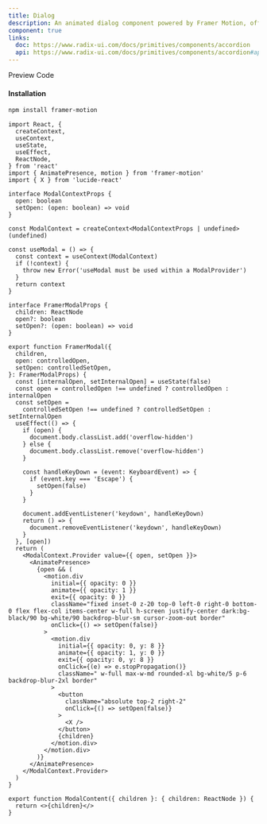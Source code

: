 ```yaml
---
title: Dialog
description: An animated dialog component powered by Framer Motion, offering smooth transitions and interactive visual effects for modal windows
component: true
links:
  doc: https://www.radix-ui.com/docs/primitives/components/accordion
  api: https://www.radix-ui.com/docs/primitives/components/accordion#api-reference
---
```


<Tabs defaultValue="preview" className="w-full relative">
  <TabsList>
    <TabsTrigger value="preview">Preview</TabsTrigger>
    <TabsTrigger value="codesnippet">Code</TabsTrigger>
  </TabsList>
  <TabsContent value="preview">
    <ComponentPreview name="dialog" category="modal" />
  </TabsContent>
  <TabsContent value="codesnippet">
    <CodeWrapper>
      <CodePreview name="dialog" category="modal" />
    </CodeWrapper>

  </TabsContent>
</Tabs>

#### Installation

```bash
npm install framer-motion
```

```tsx title="modal.tsx"
import React, {
  createContext,
  useContext,
  useState,
  useEffect,
  ReactNode,
} from 'react'
import { AnimatePresence, motion } from 'framer-motion'
import { X } from 'lucide-react'

interface ModalContextProps {
  open: boolean
  setOpen: (open: boolean) => void
}

const ModalContext = createContext<ModalContextProps | undefined>(undefined)

const useModal = () => {
  const context = useContext(ModalContext)
  if (!context) {
    throw new Error('useModal must be used within a ModalProvider')
  }
  return context
}

interface FramerModalProps {
  children: ReactNode
  open?: boolean
  setOpen?: (open: boolean) => void
}

export function FramerModal({
  children,
  open: controlledOpen,
  setOpen: controlledSetOpen,
}: FramerModalProps) {
  const [internalOpen, setInternalOpen] = useState(false)
  const open = controlledOpen !== undefined ? controlledOpen : internalOpen
  const setOpen =
    controlledSetOpen !== undefined ? controlledSetOpen : setInternalOpen
  useEffect(() => {
    if (open) {
      document.body.classList.add('overflow-hidden')
    } else {
      document.body.classList.remove('overflow-hidden')
    }

    const handleKeyDown = (event: KeyboardEvent) => {
      if (event.key === 'Escape') {
        setOpen(false)
      }
    }

    document.addEventListener('keydown', handleKeyDown)
    return () => {
      document.removeEventListener('keydown', handleKeyDown)
    }
  }, [open])
  return (
    <ModalContext.Provider value={{ open, setOpen }}>
      <AnimatePresence>
        {open && (
          <motion.div
            initial={{ opacity: 0 }}
            animate={{ opacity: 1 }}
            exit={{ opacity: 0 }}
            className="fixed inset-0 z-20 top-0 left-0 right-0 bottom-0 flex flex-col items-center w-full h-screen justify-center dark:bg-black/90 bg-white/90 backdrop-blur-sm cursor-zoom-out border"
            onClick={() => setOpen(false)}
          >
            <motion.div
              initial={{ opacity: 0, y: 8 }}
              animate={{ opacity: 1, y: 0 }}
              exit={{ opacity: 0, y: 8 }}
              onClick={(e) => e.stopPropagation()}
              className=" w-full max-w-md rounded-xl bg-white/5 p-6 backdrop-blur-2xl border"
            >
              <button
                className="absolute top-2 right-2"
                onClick={() => setOpen(false)}
              >
                <X />
              </button>
              {children}
            </motion.div>
          </motion.div>
        )}
      </AnimatePresence>
    </ModalContext.Provider>
  )
}

export function ModalContent({ children }: { children: ReactNode }) {
  return <>{children}</>
}
```
